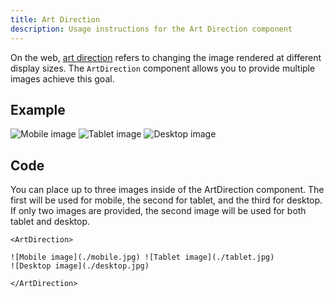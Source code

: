 ```yaml
---
title: Art Direction
description: Usage instructions for the Art Direction component
---
```


<PageDescription>

On the web,
[art direction](https://developer.mozilla.org/en-US/docs/Learn/HTML/Multimedia_and_embedding/Responsive_images#Art_direction)
refers to changing the image rendered at different display sizes. The
`ArtDirection` component allows you to provide multiple images achieve this
goal.

</PageDescription>

## Example

<ArtDirection>

![Mobile image](./mobile.jpg) ![Tablet image](./tablet.jpg)
![Desktop image](./desktop.jpg)

</ArtDirection>

## Code

You can place up to three images inside of the ArtDirection component. The first
will be used for mobile, the second for tablet, and the third for desktop. If
only two images are provided, the second image will be used for both tablet and
desktop.

```mdx path=components/ArtDirection.js src=https://github.com/carbon-design-system/gatsby-theme-carbon/tree/main/packages/gatsby-theme-carbon/src/components/ArtDirection
<ArtDirection>

![Mobile image](./mobile.jpg) ![Tablet image](./tablet.jpg)
![Desktop image](./desktop.jpg)

</ArtDirection>
```
